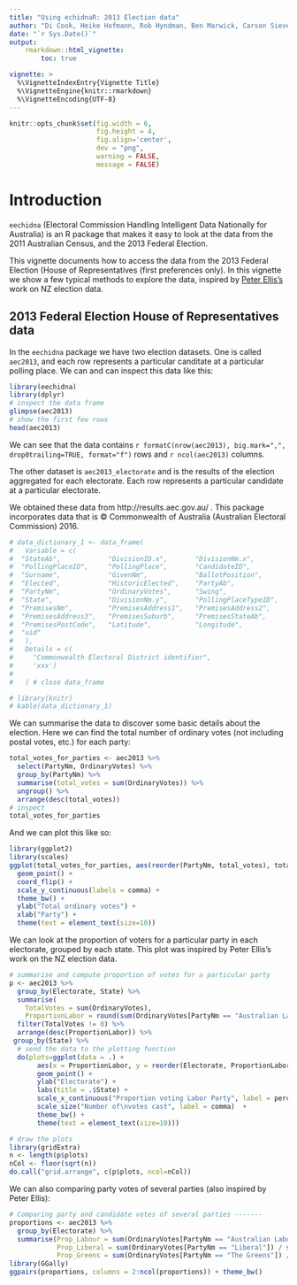 ```yaml
---
title: "Using echidnaR: 2013 Election data"
author: "Di Cook, Heike Hofmann, Rob Hyndman, Ben Marwick, Carson Sievert, Nicholas Tierney, Fang Zhou."
date: "`r Sys.Date()`"
output: 
    rmarkdown::html_vignette:
        toc: true

vignette: >
  %\VignetteIndexEntry{Vignette Title}
  %\VignetteEngine{knitr::rmarkdown}
  %\VignetteEncoding{UTF-8}
---
```



```r

knitr::opts_chunk$set(fig.width = 6,
                      fig.height = 4,
                      fig.align='center',
                      dev = "png",
                      warning = FALSE,
                      message = FALSE)

```


# Introduction

`eechidna` (Electoral Commission Handling Intelligent Data Nationally for Australia) is an R package that makes it easy to look at the data from the 2011 Australian Census, and the 2013 Federal Election.

This vignette documents how to access the data from the 2013 Federal Election (House of Representatives (first preferences only). In this vignette we show a few typical methods to explore the data, inspired by [Peter Ellis's](https://github.com/ellisp/) work on NZ election data. 

## 2013 Federal Election House of Representatives data

In the `eechidna` package we have two election datasets. One is called `aec2013`, and each row represents a particular canditate at a particular polling place. We can and can inspect this data like this:

```r
library(eechidna)
library(dplyr)
# inspect the data frame
glimpse(aec2013)
# show the first few rows
head(aec2013)

```


We can see that the data contains `r formatC(nrow(aec2013), big.mark=",", drop0trailing=TRUE, format="f")` rows and `r ncol(aec2013)` columns.

The other dataset is `aec2013_electorate` and is the results of the election aggregated for each electorate. Each row represents a particular candidate at a particular electorate.

 We obtained these data from http://results.aec.gov.au/ . This package incorporates data that is © Commonwealth of Australia (Australian Electoral Commission) 2016.

<!-- The table below describes the columns in the `aec2013` data: -->

```r

# data_dictionary_1 <- data_frame(
#   Variable = c(
#  "StateAb",            "DivisionID.x",       "DivisionNm.x",      
#  "PollingPlaceID",     "PollingPlace",       "CandidateID",       
#  "Surname",            "GivenNm",            "BallotPosition",    
#  "Elected",            "HistoricElected",    "PartyAb",           
#  "PartyNm",            "OrdinaryVotes",      "Swing",             
#  "State",              "DivisionNm.y",       "PollingPlaceTypeID",
#  "PremisesNm",         "PremisesAddress1",   "PremisesAddress2",  
#  "PremisesAddress3",   "PremisesSuburb",     "PremisesStateAb",   
#  "PremisesPostCode",   "Latitude",           "Longitude",         
#  "uid"   
#   ), 
#   Details = c(
#     "Commonwealth Electoral District identifier",
#     'xxx')
#     
#   ) # close data_frame
```


```r
# library(knitr)
# kable(data_dictionary_1)

```

We can summarise the data to discover some basic details about the election. Here we can find the total number of ordinary votes (not including postal votes, etc.) for each party:

```r
total_votes_for_parties <- aec2013 %>% 
  select(PartyNm, OrdinaryVotes) %>% 
  group_by(PartyNm) %>% 
  summarise(total_votes = sum(OrdinaryVotes)) %>% 
  ungroup() %>%
  arrange(desc(total_votes))
# inspect 
total_votes_for_parties
```

And we can plot this like so:

```r
library(ggplot2)
library(scales)
ggplot(total_votes_for_parties, aes(reorder(PartyNm, total_votes), total_votes )) +
  geom_point() + 
  coord_flip() + 
  scale_y_continuous(labels = comma) +
  theme_bw() +
  ylab("Total ordinary votes") +
  xlab("Party") +
  theme(text = element_text(size=10))
```

We can look at the proportion of voters for a particular party in each electorate, grouped by each state. This plot was inspired by Peter Ellis's work on the NZ election data. 


```r
# summarise and compute proportion of votes for a particular party
p <- aec2013 %>%
  group_by(Electorate, State) %>%
  summarise(
    TotalVotes = sum(OrdinaryVotes),
    ProportionLabor = round(sum(OrdinaryVotes[PartyNm == "Australian Labor Party"]) / TotalVotes, 3)) %>%
  filter(TotalVotes != 0) %>% 
  arrange(desc(ProportionLabor)) %>% 
 group_by(State) %>% 
  # send the data to the plotting function
  do(plots=ggplot(data = .) + 
       aes(x = ProportionLabor, y = reorder(Electorate, ProportionLabor), size = TotalVotes, label = State) +
       geom_point() +
       ylab("Electorate") +
       labs(title = .$State) + 
       scale_x_continuous("Proportion voting Labor Party", label = percent) +
       scale_size("Number of\nvotes cast", label = comma)  +
       theme_bw() +
       theme(text = element_text(size=10)))

# draw the plots
library(gridExtra)
n <- length(p$plots)
nCol <- floor(sqrt(n))
do.call("grid.arrange", c(p$plots, ncol=nCol))
```

We can also comparing party votes of several parties (also inspired by Peter Ellis):

```r
# Comparing party and candidate votes of several parties -------
proportions <- aec2013 %>%
  group_by(Electorate) %>%
  summarise(Prop_Labour = sum(OrdinaryVotes[PartyNm == "Australian Labor Party"]) / sum(OrdinaryVotes),
            Prop_Liberal = sum(OrdinaryVotes[PartyNm == "Liberal"]) / sum(OrdinaryVotes),
            Prop_Greens = sum(OrdinaryVotes[PartyNm == "The Greens"]) / sum(OrdinaryVotes))
library(GGally)
ggpairs(proportions, columns = 2:ncol(proportions)) + theme_bw()

```
